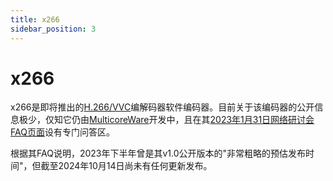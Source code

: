 ```yaml
---
title: x266
sidebar_position: 3
---
```


# x266

x266是即将推出的[H.266/VVC](/docs/video/VVC)编解码器软件编码器。目前关于该编码器的公开信息极少，仅知它仍由[MulticoreWare](https://multicorewareinc.com)开发中，且在其[2023年1月31日网络研讨会FAQ页面](https://multicorewareinc.com/faq-webinar/x266-faq.html)设有专门问答区。

根据其FAQ说明，2023年下半年曾是其v1.0公开版本的"非常粗略的预估发布时间"，但截至2024年10月14日尚未有任何更新发布。